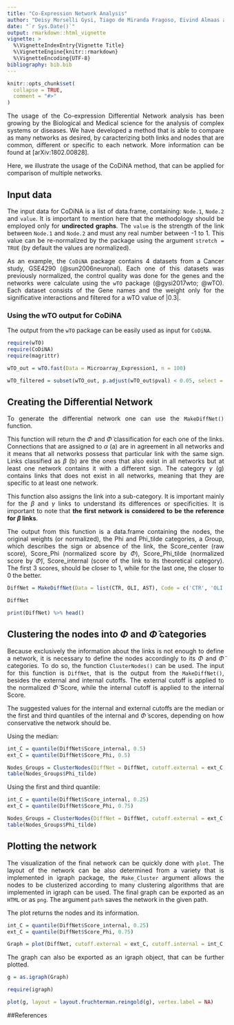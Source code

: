 ```yaml
---
title: "Co-Expression Network Analysis"
author: "Deisy Morselli Gysi, Tiago de Miranda Fragoso, Eivind Almaas and Katja Nowick"
date: "`r Sys.Date()`"
output: rmarkdown::html_vignette
vignette: >
  %\VignetteIndexEntry{Vignette Title}
  %\VignetteEngine{knitr::rmarkdown}
  %\VignetteEncoding{UTF-8}
bibliography: bib.bib
---
```

<style>
body {
text-align: justify}
</style>

```r
knitr::opts_chunk$set(
  collapse = TRUE,
  comment = "#>"
)
```

The usage of the Co-expression Differential Network analysis has been growing by the Biological and Medical science for the analysis of complex systems or diseases. We have developed a method that is able to compare as many networks as desired, by caracterizing both links and nodes that are common, different or specific to each network. More information can be found at [arXiv:1802.00828].

Here, we illustrate the usage of the CoDiNA method, that can be applied for comparison of multiple networks. 

## Input data

The input data for CoDiNA is a list of data.frame, containing: `Node.1`, `Node.2` and `value`. It is important to mention here that the methodology should be employed only for **undirected graphs**. The `value` is the strength of the link between `Node.1` and `Node.2` and must any real number between -1 to 1. This value can be re-normalized by the package using the argument `stretch = TRUE` (by default the values are normalized).

As an example, the `CoDiNA` package contains 4 datasets from a Cancer study, GSE4290 (@sun2006neuronal). Each one of this datasets was previously normalized, the control quality was done for the genes and the networks were calculate using the `wTO` package (@gysi2017wto; @wTO).
Each dataset consists of the Gene names and the weight only for the significative interactions and filtered for a wTO value of |0.3|.

### Using the wTO output for CoDiNA
The output from the `wTO` package can be easily used as input for `CoDiNA`.


```r
require(wTO)
require(CoDiNA)
require(magrittr)

wTO_out = wTO.fast(Data = Microarray_Expression1, n = 100)

wTO_filtered = subset(wTO_out, p.adjust(wTO_out$pval) < 0.05, select = c('Node.1', 'Node.2', 'wTO'))
```

## Creating the Differential Network

To generate the differential network one can use the `MakeDiffNet()` function.

This function will return the $\Phi$ and $\tilde{\Phi}$ classification for each one of the links. Connections that are assigned to $\alpha$ (a) are in agreement in all networks and it means that all networks possess that particular link with the same sign. Links classified as $\beta$ (b) are the ones that also exist in all networks but at least one network contains it with a different sign. The category $\gamma$ (g) contains links that does not exist in all networks, meaning that they are specific to at least one network. 

This function also assigns the link into a sub-category. It is important mainly for the $\beta$ and $\gamma$ links to understand its differences or specificities. It is important to note that **the first network is considered to be the reference for $\beta$ links**.

The output from this function is a data.frame containing the nodes, the original weights (or normalized), the Phi and Phi_tilde categories, a Group, which describes the sign or absence of the link, the Score_center (raw score), Score_Phi (normalized score by $\Phi$), Score_Phi_tilde (normalized score by $\tilde\Phi$), Score_internal (score of the link to its theoretical category). The first 3 scores, should be closer to 1, while for the last one, the closer to 0 the better. 

```r
DiffNet = MakeDiffNet(Data = list(CTR, OLI, AST), Code = c('CTR', 'OLI', 'AST'))

DiffNet

print(DiffNet) %>% head()
```

## Clustering the nodes into $\Phi$ and $\tilde{\Phi}$ categories
Because exclusively the information about the links is not enough to define a network, it is necessary to define the nodes accordingly to its $\Phi$ and $\tilde{\Phi}$ categories.
To do so, the function `ClusterNodes()` can be used. The input for this function is `DiffNet`, that is the output from the `MakeDiffNet()`, besides the external and internal cutoffs. The external cutoff is applied to the normalized $\tilde\Phi$ Score, while the internal cutoff is applied to the internal Score.

The suggested values for the internal and external cutoffs are the median or the first and third quantiles of the internal and $\tilde\Phi$ scores, depending on how conservative the network should be.

Using the median:

```r
int_C = quantile(DiffNet$Score_internal, 0.5)
ext_C = quantile(DiffNet$Score_Phi, 0.5)

Nodes_Groups = ClusterNodes(DiffNet = DiffNet, cutoff.external = ext_C, cutoff.internal = int_C)
table(Nodes_Groups$Phi_tilde)
```

Using the first and third quantile:

```r
int_C = quantile(DiffNet$Score_internal, 0.25)
ext_C = quantile(DiffNet$Score_Phi, 0.75)

Nodes_Groups = ClusterNodes(DiffNet = DiffNet, cutoff.external = ext_C, cutoff.internal = int_C)
table(Nodes_Groups$Phi_tilde)
```

## Plotting the network

The visualization of the final network can be quickly done with `plot`. The layout of the network can be also determined from a variety that is implemented in igraph package, the `Make_Cluster` argument allows the nodes to be clusterized according to many clustering algorithms that are implemented in igraph can be used. The final graph can be exported as an `HTML` or as `png`. The argument `path` saves the network in the given path. 

The plot returns the nodes and its information.

```r
int_C = quantile(DiffNet$Score_internal, 0.25)
ext_C = quantile(DiffNet$Score_Phi, 0.75)

Graph = plot(DiffNet, cutoff.external = ext_C, cutoff.internal = int_C, layout = 'layout_components', path = 'Vis.html')

```

The graph can also be exported as an igraph object, that can be further plotted.

```r

g = as.igraph(Graph) 

require(igraph)

plot(g, layout = layout.fruchterman.reingold(g), vertex.label = NA)
```


##References
